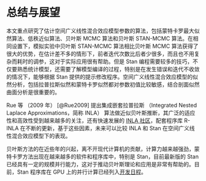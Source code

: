 # 总结与展望 {#summary}

本文重点研究了估计空间广义线性混合效应模型参数的算法，包括蒙特卡罗最大似然算法、低秩近似算法、贝叶斯 MCMC 算法和贝叶斯 STAN-MCMC 算法。在相同设置下，模拟实验中贝叶斯 STAN-MCMC 算法相比贝叶斯 MCMC 算法获得了很大的优势，在估计差不多的情形下，前者迭代次数比后者少很多，而且也不用复杂而耗时的调参，这对于实际应用很有帮助。但是 Stan 编程需要较多的技巧，不仅要熟悉统计模型，还需要了解模型编译的过程，特别是在发生错误和迭代不收敛的情况下，能够根据 Stan 提供的提示修改程序。空间广义线性混合效应模型的似然分析，包括拉普拉斯似然和蒙特卡罗似然都对参数初值比较敏感，结合剖面似然曲面分析是很重要的。

Rue 等 （2009 年） [@Rue2009] 提出集成嵌套拉普拉斯 （Integrated Nested Laplace Approximations，简称 INLA） 算法做近似贝叶斯推断，其广泛的适应性和高效性受到越来越多的关注，还有快速发展的 [INLA 社区][r-inla]，配套程序库 R-INLA 在不断的更新，基于这些因素，未来可以比较 INLA 和 Stan 在空间广义线性混合效应模型下的表现。 

贝叶斯方法的在近些年的兴起，离不开现代计算机的贡献，计算力越来越强劲，蒙特卡罗方法出现在越来越多的软件和程序库中，特别是 Stan，目前最新版的 Stan 已经具有一定的规模并行能力，这对于推动贝叶斯理论和应用是非常有帮助的。目前，Stan 程序库在 GPU 上的并行计算已经列入[开发日程][stan-todo-list]。


<!-- 算法和蒙特卡罗方法结合也是值得研究的方向 [@Virgilio2018]。 -->

<!-- 比较了它们的性能，结论是 MCML 算法比 Low-Rank 算法收敛要慢很多，但是准确度比较它高，Low-Rank 可以增加采样点的数目快速接近 MCML 算法的精度，代价是运行时间会显著增加；基于 Stan 实现的贝叶斯 STAN-MCMC 算法比贝叶斯 MCMC 算法快很多，但是需要较多的计算机资源才能体现它的优势。目前，得益于计算机硬件的快速发展，无论是 CPU 还是 GPU，甚至是谷歌专为机器学习量身打造的 TPU 也都进入量产了，分布式的多机并行算法一定是大规模数据集和复杂模型的出路，所以将可并行的传统算法用 Stan 重写是有实际应用价值的。 -->

<!-- 数据模拟和案例分析的部分，还可以增加响应变量服从指数族其它分布的情形，如泊松分布。算法性能的比较可以同时考虑时间和计算平台，记录多次运行同一个算法的时间数据，比较它们所耗时间的分布差异，可以获得更加可靠的结果。计算平台如多核，多线程，甚至集群环境的实现和比较，可以获得算法扩展性方面的结论。此外，不能单纯看算法实现的语言方式，从文中的计算结果来看，R 语言的性能是弱于 C++ （ Stan 是基于 C++ 的计算库，需要先编译源码和加载动态链接库）的，但是利用 R 编程可以快速实现算法原型。 INLA 算法和软件非常高效的表现，得益于随机偏微分方程已有的实现算法和近似手段，如三角网格划分，迭代格式让算法有更快的收敛速度，近似效果没有 MCML 和 Low-Rank 好。由此可知，算法的选择需要去做效果和效率的平衡， Stan 更新迭代的速度很快，可在不久的将来进入应用界，但是却也要求更多的学习成本和优化技巧。 -->


```{=latex}
\setlength{\bibsep}{0ex}
\bibliography{latex/refer.bib,latex/book.bib}
```

[stan-todo-list]: https://github.com/stan-dev/stan/wiki/Longer-Term-To-Do-List
[r-inla]: http://www.r-inla.org/
